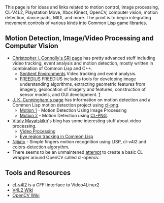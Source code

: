 This page is for ideas and links related to motion control, image processing, CL-V4L2, Playstation Move, Xbox Kinect, OpenCV, computer vision, motion detection, dance pads, MIDI, and more. The point is to begin integrating movement controls of various kinds into Common Lisp game libraries.


== Motion Detection, Image/Video Processing and Computer Vision ==
* [http://www.ai.sri.com/~connolly/ Christopher I. Connolly's SRI page] has pretty advanced stuff including video tracking, event analysis and motion detection, mostly written in combination of Common Lisp and C++.
** [http://www.ai.sri.com/~connolly/sentient/index.html Sentient Environments] Video tracking and event analysis.
** [http://www.ai.sri.com/~connolly/freedius/basics.html FREEDIUS] FREEDIUS includes tools for developing image understanding algorithms, extracting geometric features from imagery, geolocation of imagery and features, construction of sensor models, and GUI development. [http://www.ai.sri.com/~connolly/freedius/basics.html]
* [http://jandmworks.com/ J. K. Cunningham's page] has information on motion detection and a Common Lisp motion detection project using [http://www.ljosa.com/~ljosa/software/cl-png/ cl-png].
** [http://jandmworks.com/motion.html Motion 1] - Motion Detection Using Image Processing
** [http://jandmworks.com/motion2.html Motion 2] - Motion Detection using [http://www.ljosa.com/~ljosa/software/cl-png/ CL-PNG].
* [http://13-49.blogspot.com/ Vitaly Mayatskikh]'s blog has some interesting stuff about video processing.
** [http://13-49.blogspot.com/2009/08/video-processing.html Video Processing]
** [http://13-49.blogspot.com/2009/09/eye-region-tracking-in-common-lisp.html Eye region tracking in Common Lisp]
* [http://code.google.com/p/nijiato/ Nijiato] - Simple fingers motion recognition using LISP, cl-v4l2 and colors-detection algorythm.
* There seems to be an unmaintened [https://github.com/lispcar/cl-opencv attempt] to create a basic CL wrapper around OpenCV called cl-opencv.

== Tools and Resources ==
* [http://repo.or.cz/w/cl-v4l2.git cl-v4l2] is a CFFI interface to Video4Linux2
* [http://linuxtv.org/wiki/index.php/Main_Page V4L2 Wiki]
* [http://opencv.willowgarage.com/wiki/ OpenCV Wiki]